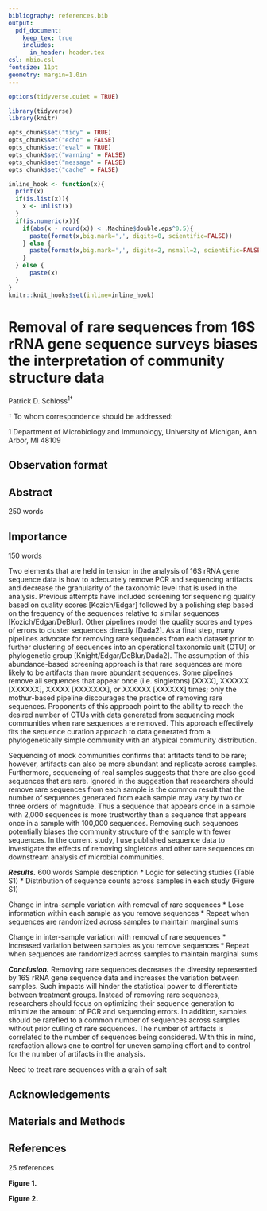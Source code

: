 ```yaml
---
bibliography: references.bib
output:
  pdf_document:
    keep_tex: true
    includes:
      in_header: header.tex
csl: mbio.csl
fontsize: 11pt
geometry: margin=1.0in
---
```


```r
options(tidyverse.quiet = TRUE)

library(tidyverse)
library(knitr)

opts_chunk$set("tidy" = TRUE)
opts_chunk$set("echo" = FALSE)
opts_chunk$set("eval" = TRUE)
opts_chunk$set("warning" = FALSE)
opts_chunk$set("message" = FALSE)
opts_chunk$set("cache" = FALSE)

inline_hook <- function(x){
  print(x)
  if(is.list(x)){
    x <- unlist(x)
  }
  if(is.numeric(x)){
    if(abs(x - round(x)) < .Machine$double.eps^0.5){
      paste(format(x,big.mark=',', digits=0, scientific=FALSE))
    } else {
      paste(format(x,big.mark=',', digits=2, nsmall=2, scientific=FALSE))
    }
  } else {
      paste(x)
  }
}
knitr::knit_hooks$set(inline=inline_hook)
```


\vspace*{10mm}

# Removal of rare sequences from 16S rRNA gene sequence surveys biases the interpretation of community structure data

\vspace{35mm}

Patrick D. Schloss${^1}$${^\dagger}$

\vspace{40mm}

$\dagger$ To whom correspondence should be addressed: \href{mailto:pschloss@umich.edu}{pschloss@umich.edu}

$1$ Department of Microbiology and Immunology, University of Michigan, Ann Arbor, MI 48109

\vspace{35mm}

## Observation format

\newpage
\linenumbers

## Abstract
250 words

\newpage

## Importance
150 words

\newpage

Two elements that are held in tension in the analysis of 16S rRNA gene sequence data is how to adequately remove PCR and sequencing artifacts and decrease the granularity of the taxonomic level that is used in the analysis. Previous attempts have included screening for sequencing quality based on quality scores [Kozich/Edgar] followed by a polishing step based on the frequency of the sequences relative to similar sequences [Kozich/Edgar/DeBlur]. Other pipelines model the quality scores and types of errors to cluster sequences directly [Dada2]. As a final step, many pipelines advocate for removing rare sequences from each dataset prior to further clustering of sequences into an operational taxonomic unit (OTU) or phylogenetic group [Knight/Edgar/DeBlur/Dada2]. The assumption of this abundance-based screening approach is that rare sequences are more likely to be artifacts than more abundant sequences. Some pipelines remove all sequences that appear once (i.e. singletons) [XXXX], XXXXXX [XXXXXX], XXXXX [XXXXXXX], or XXXXXX [XXXXXX] times; only the mothur-based pipeline discourages the practice of removing rare sequences. Proponents of this approach point to the ability to reach the desired number of OTUs with data generated from sequencing mock communities when rare sequences are removed. This approach effectively fits the sequence curation approach to data generated from a phylogenetically simple community with an atypical community distribution.

Sequencing of mock communities confirms that artifacts tend to be rare; however, artifacts can also be more abundant and replicate across samples. Furthermore, sequencing of real samples suggests that there are also good sequences that are rare. Ignored in the suggestion that researchers should remove rare sequences from each sample is the common result that the number of sequences generated from each sample may vary by two or three orders of magnitude. Thus a sequence that appears once in a sample with 2,000 sequences is more trustworthy than a sequence that appears once in a sample with 100,000 sequences. Removing such sequences potentially biases the community structure of the sample with fewer sequences. In the current study, I use published sequence data to investigate the effects of removing singletons and other rare sequences on downstream analysis of microbial communities.


***Results.*** 600 words
Sample description
* Logic for selecting studies (Table S1)
* Distribution of sequence counts across samples in each study (Figure S1)

Change in intra-sample variation with removal of rare sequences
* Lose information within each sample as you remove sequences
* Repeat when sequences are randomized across samples to maintain marginal sums

Change in inter-sample variation with removal of rare sequences
* Increased variation between samples as you remove sequences
* Repeat when sequences are randomized across samples to maintain marginal sums




***Conclusion.*** Removing rare sequences decreases the diversity represented by 16S rRNA gene sequence data and increases the variation between samples. Such impacts will hinder the statistical power to differentiate between treatment groups. Instead of removing rare sequences, researchers should focus on optimizing their sequence generation to minimize the amount of PCR and sequencing errors. In addition, samples should be rarefied to a common number of sequences across samples without prior culling of rare sequences. The number of artifacts is correlated to the number of sequences being considered. With this in mind, rarefaction allows one to control for uneven sampling effort and to control for the number of artifacts in the analysis.

Need to treat rare sequences with a grain of salt


\newpage

## Acknowledgements


\newpage

## Materials and Methods



\newpage

## References
25 references

<div id="refs"></div>

\newpage

<!--- \includegraphics{figure_1.png} -->

**Figure 1.**

\newpage

<!--- \includegraphics{figure_2.png} -->

**Figure 2.**
